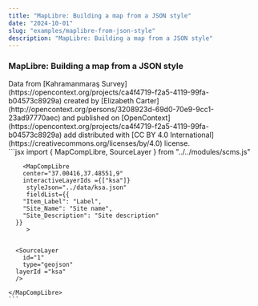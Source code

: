 ```yaml
---
title: "MapLibre: Building a map from a JSON style"
date: "2024-10-01"
slug: "examples/maplibre-from-json-style"
description: "MapLibre: Building a map from a JSON style"
---
```



### MapLibre: Building a map from a JSON style

<div className="row mt-3 mb-5 border-top border-bottom py-3">
 <div className="col-6">
    <MapCompLibre 
      center="37.00416,37.48551,9"
      interactiveLayerIds={["ksa"]} 
      styleJson="../data/ksa.json"
      fieldList={{
        "Item_Label": "Label",
        "Site_Name": "Site name",
        "Site_Description": "Site description"
      }}
    >
      <SourceLayer
        id="1"
        type="geojson"
        layerId="ksa"
      />
    </MapCompLibre>
     Data from [Kahramanmaraş Survey](https://opencontext.org/projects/ca4f4719-f2a5-4119-99fa-b04573c8929a) created by [Elizabeth Carter](http://opencontext.org/persons/3208923d-69d0-70e9-9cc1-23ad97770aec) and published on [OpenContext](https://opencontext.org/projects/ca4f4719-f2a5-4119-99fa-b04573c8929a) add distributed with [CC BY 4.0 International](https://creativecommons.org/licenses/by/4.0) license.
  </div>
  <div className="col-6">
    ```jsx
    import {
        MapCompLibre,
        SourceLayer
    } from "../../modules/scms.js"

        <MapCompLibre
        center="37.00416,37.48551,9"
        interactiveLayerIds ={["ksa"]}
         styleJson="../data/ksa.json"
         fieldList={{
        "Item_Label": "Label",
        "Site_Name": "Site name",
        "Site_Description": "Site description"
      }}
         >


      <SourceLayer
        id="1"
        type="geojson"
      layerId ="ksa"
      />

    </MapCompLibre>
    ```

  </div>
</div>
